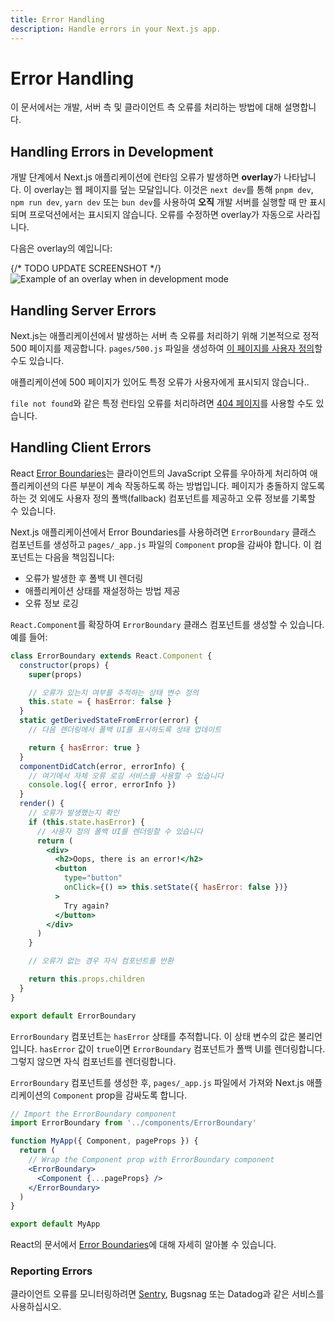 ```yaml
---
title: Error Handling
description: Handle errors in your Next.js app.
---
```


# Error Handling

이 문서에서는 개발, 서버 측 및 클라이언트 측 오류를 처리하는 방법에 대해 설명합니다.

## Handling Errors in Development

개발 단계에서 Next.js 애플리케이션에 런타임 오류가 발생하면 **overlay**가 나타납니다. 이 overlay는 웹 페이지를 덮는 모달입니다. 이것은 `next dev`를 통해 `pnpm dev`, `npm run dev`, `yarn dev` 또는 `bun dev`를 사용하여 **오직** 개발 서버를 실행할 때 만 표시되며 프로덕션에서는 표시되지 않습니다. 오류를 수정하면 overlay가 자동으로 사라집니다.

다음은 overlay의 예입니다:

{/* TODO UPDATE SCREENSHOT */}
![Example of an overlay when in development mode](https://assets.vercel.com/image/upload/v1645118290/docs-assets/static/docs/error-handling/overlay.png)

## Handling Server Errors

Next.js는 애플리케이션에서 발생하는 서버 측 오류를 처리하기 위해 기본적으로 정적 500 페이지를 제공합니다. `pages/500.js` 파일을 생성하여 [이 페이지를 사용자 정의](/docs/pages/building-your-application/routing/custom-error#customizing-the-500-page)할 수도 있습니다.

애플리케이션에 500 페이지가 있어도 특정 오류가 사용자에게 표시되지 않습니다..

`file not found`와 같은 특정 런타임 오류를 처리하려면 [404 페이지](/docs/pages/building-your-application/routing/custom-error#404-page)를 사용할 수도 있습니다.

## Handling Client Errors

React [Error Boundaries](https://react.dev/reference/react/Component#catching-rendering-errors-with-an-error-boundary)는 클라이언트의 JavaScript 오류를 우아하게 처리하여 애플리케이션의 다른 부분이 계속 작동하도록 하는 방법입니다. 페이지가 충돌하지 않도록 하는 것 외에도 사용자 정의 폴백(fallback) 컴포넌트를 제공하고 오류 정보를 기록할 수 있습니다.

Next.js 애플리케이션에서 Error Boundaries를 사용하려면 `ErrorBoundary` 클래스 컴포넌트를 생성하고 `pages/_app.js` 파일의 `Component` prop을 감싸야 합니다. 이 컴포넌트는 다음을 책임집니다:

- 오류가 발생한 후 폴백 UI 렌더링
- 애플리케이션 상태를 재설정하는 방법 제공
- 오류 정보 로깅

`React.Component`를 확장하여 `ErrorBoundary` 클래스 컴포넌트를 생성할 수 있습니다. 예를 들어:

```jsx
class ErrorBoundary extends React.Component {
  constructor(props) {
    super(props)

    // 오류가 있는지 여부를 추적하는 상태 변수 정의
    this.state = { hasError: false }
  }
  static getDerivedStateFromError(error) {
    // 다음 렌더링에서 폴백 UI를 표시하도록 상태 업데이트

    return { hasError: true }
  }
  componentDidCatch(error, errorInfo) {
    // 여기에서 자체 오류 로깅 서비스를 사용할 수 있습니다
    console.log({ error, errorInfo })
  }
  render() {
    // 오류가 발생했는지 확인
    if (this.state.hasError) {
      // 사용자 정의 폴백 UI를 렌더링할 수 있습니다
      return (
        <div>
          <h2>Oops, there is an error!</h2>
          <button
            type="button"
            onClick={() => this.setState({ hasError: false })}
          >
            Try again?
          </button>
        </div>
      )
    }

    // 오류가 없는 경우 자식 컴포넌트를 반환

    return this.props.children
  }
}

export default ErrorBoundary
```

`ErrorBoundary` 컴포넌트는 `hasError` 상태를 추적합니다. 이 상태 변수의 값은 불리언입니다. `hasError` 값이 `true`이면 `ErrorBoundary` 컴포넌트가 폴백 UI를 렌더링합니다. 그렇지 않으면 자식 컴포넌트를 렌더링합니다.

`ErrorBoundary` 컴포넌트를 생성한 후, `pages/_app.js` 파일에서 가져와 Next.js 애플리케이션의 `Component` prop을 감싸도록 합니다.

```jsx
// Import the ErrorBoundary component
import ErrorBoundary from '../components/ErrorBoundary'

function MyApp({ Component, pageProps }) {
  return (
    // Wrap the Component prop with ErrorBoundary component
    <ErrorBoundary>
      <Component {...pageProps} />
    </ErrorBoundary>
  )
}

export default MyApp
```

React의 문서에서 [Error Boundaries](https://react.dev/reference/react/Component#catching-rendering-errors-with-an-error-boundary)에 대해 자세히 알아볼 수 있습니다.

### Reporting Errors

클라이언트 오류를 모니터링하려면 [Sentry](https://github.com/vercel/next.js/tree/canary/examples/with-sentry), Bugsnag 또는 Datadog과 같은 서비스를 사용하십시오.
